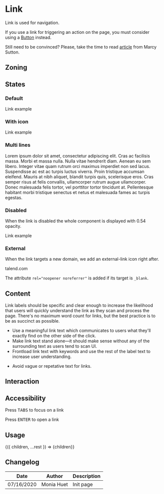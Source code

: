 
<Meta title="Components/Link" component={Link} />

# Link

Link is used for navigation.

If you use a link for triggering an action on the page, you must consider using a [Button](/?path=/docs/components-button--primary) instead.

Still need to be convinced? Please, take the time to read [article](https://marcysutton.com/links-vs-buttons-in-modern-web-applications) from Marcy Sutton.

## Zoning

<FigmaImage
	src="https://www.figma.com/file/2Sw2IvUHZ9F2srJ3L8AWxr/%F0%9F%93%90-Zoning?node-id=12%3A142"
	alt="zoning image for links"
/>

## States

### Default

<Preview>
	<Story name="default">
		<Link href="#">Link example</Link>
	</Story>
</Preview>

### With icon

<Preview>
	<Story name="with icon">
		<Link iconBefore="information" href="#">
			Link example
		</Link>
	</Story>
</Preview>

### Multi lines

<Preview>
	<Story name="multi lines">
		<Link iconBefore="information" href="https://www.talend.com" target="_blank">
			Lorem ipsum dolor sit amet, consectetur adipiscing elit. Cras ac facilisis massa. Morbi et
			massa nulla. Nulla vitae hendrerit diam. Aenean eu sem libero. Integer vitae quam rutrum orci
			maximus imperdiet non sed lacus. Suspendisse ac est ac turpis luctus viverra. Proin tristique
			accumsan eleifend. Mauris at nibh aliquet, blandit turpis quis, scelerisque eros. Cras semper
			risus at felis convallis, ullamcorper rutrum augue ullamcorper. Donec malesuada felis tortor,
			vel porttitor tortor tincidunt at. Pellentesque habitant morbi tristique senectus et netus et
			malesuada fames ac turpis egestas.
		</Link>
	</Story>
</Preview>

### Disabled

When the link is disabled the whole component is displayed with 0.54 opacity.

<Preview>
	<Story name="disabled">
		<Link iconBefore="information" href="#" disabled>
			Link example
		</Link>
	</Story>
</Preview>

### External

When the link targets a new domain, we add an external-link icon right after.

<Preview>
	<Story name="external">
		<Link href="https://www.talend.com" target="_blank">
			talend.com
		</Link>
	</Story>
</Preview>

The attribute `rel="noopener noreferrer"` is added if its target is `_blank`.

## Content

Link labels should be specific and clear enough to increase the likelihood that users will quickly understand the link as they scan and process the page. There's no maximum word count for links, but the best practice is to be as succinct as possible.

<Use>
	<Use.Do>
		<ul>
			<li>
				Use a meaningful link text which communicates to users what they'll exactly find on the
				other side of the click.
			</li>
			<li>
				Make link text stand alone—it should make sense without any of the surrounding text as users
				tend to scan UI.
			</li>
			<li>
				Frontload link text with keywords and use the rest of the label text to increase user
				understanding.
			</li>
		</ul>
	</Use.Do>
	<Use.Dont>
		<ul>
			<li>Avoid vague or repetative text for links.</li>
		</ul>
	</Use.Dont>
</Use>

## Interaction

## Accessibility

Press <kbd>TABS</kbd> to focus on a link

Press <kbd>ENTER</kbd> to open a link

## Usage

<Preview>
	<Story
		name="usage"
		args={{
			children: 'Lorem ipsum',
		}}
	>
		{({ children, ...rest }) => <Link {...rest}>{children}</Link>}
	</Story>
</Preview>

<Props story="usage" />

## Changelog

| Date       | Author     | Description |
| ---------- | ---------- | ----------- |
| 07/16/2020 | Monia Huet | Init page   |
